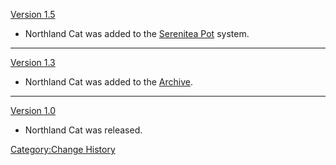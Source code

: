 [[Version 1.5]]
*Northland Cat was added to the [[Serenitea Pot]] system.
----
[[Version 1.3]]
*Northland Cat was added to the [[Archive]].
----
[[Version 1.0]]
*Northland Cat was released.
<noinclude>[[Category:Change History]]</noinclude>
